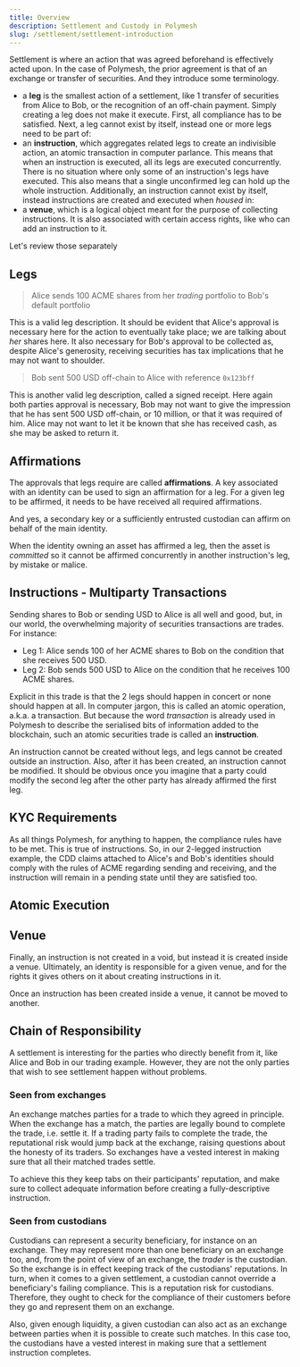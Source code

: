 ```yaml
---
title: Overview
description: Settlement and Custody in Polymesh
slug: /settlement/settlement-introduction
---
```


Settlement is where an action that was agreed beforehand is effectively acted upon. In the case of Polymesh, the prior agreement is that of an exchange or transfer of securities. And they introduce some terminology.

* a **leg** is the smallest action of a settlement, like 1 transfer of securities from Alice to Bob, or the recognition of an off-chain payment. Simply creating a leg does not make it execute. First, all compliance has to be satisfied. Next, a leg cannot exist by itself, instead one or more legs need to be part of:
* an **instruction**, which aggregates related legs to create an indivisible action, an atomic transaction in computer parlance. This means that when an instruction is executed, all its legs are executed concurrently. There is no situation where only some of an instruction's legs have executed. This also means that a single unconfirmed leg can hold up the whole instruction. Additionally, an instruction cannot exist by itself, instead instructions are created and executed when _housed_ in:
* a **venue**, which is a logical object meant for the purpose of collecting instructions. It is also associated with certain access rights, like who can add an instruction to it.

Let's review those separately

## Legs

> Alice sends 100 ACME shares from her _trading_ portfolio to Bob's default portfolio

This is a valid leg description. It should be evident that Alice's approval is necessary here for the action to eventually take place; we are talking about _her_ shares here. It also necessary for Bob's approval to be collected as, despite Alice's generosity, receiving securities has tax implications that he may not want to shoulder.

> Bob sent 500 USD off-chain to Alice with reference `0x123bff`

This is another valid leg description, called a signed receipt. Here again both parties approval is necessary, Bob may not want to give the impression that he has sent 500 USD off-chain, or 10 million, or that it was required of him. Alice may not want to let it be known that she has received cash, as she may be asked to return it.

## Affirmations

The approvals that legs require are called **affirmations**. A key associated with an identity can be used to sign an affirmation for a leg. For a given leg to be affirmed, it needs to be have received all required affirmations.

And yes, a secondary key or a sufficiently entrusted custodian can affirm on behalf of the main identity.

When the identity owning an asset has affirmed a leg, then the asset is _committed_ so it cannot be affirmed concurrently in another instruction's leg, by mistake or malice.

## Instructions - Multiparty Transactions

Sending shares to Bob or sending USD to Alice is all well and good, but, in our world, the overwhelming majority of securities transactions are trades. For instance:

* Leg 1: Alice sends 100 of her ACME shares to Bob on the condition that she receives 500 USD.
* Leg 2: Bob sends 500 USD to Alice on the condition that he receives 100 ACME shares.

Explicit in this trade is that the 2 legs should happen in concert or none should happen at all. In computer jargon, this is called an atomic operation, a.k.a. a transaction. But because the word _transaction_ is already used in Polymesh to describe the serialised bits of information added to the blockchain, such an atomic securities trade is called an **instruction**.

An instruction cannot be created without legs, and legs cannot be created outside an instruction. Also, after it has been created, an instruction cannot be modified. It should be obvious once you imagine that a party could modify the second leg after the other party has already affirmed the first leg.

## KYC Requirements

As all things Polymesh, for anything to happen, the compliance rules have to be met. This is true of instructions. So, in our 2-legged instruction example, the CDD claims attached to Alice's and Bob's identities should comply with the rules of ACME regarding sending and receiving, and the instruction will remain in a pending state until they are satisfied too.

## Atomic Execution

## Venue

Finally, an instruction is not created in a void, but instead it is created inside a venue. Ultimately, an identity is responsible for a given venue, and for the rights it gives others on it about creating instructions in it.

Once an instruction has been created inside a venue, it cannot be moved to another.

## Chain of Responsibility

A settlement is interesting for the parties who directly benefit from it, like Alice and Bob in our trading example. However, they are not the only parties that wish to see settlement happen without problems.

### Seen from exchanges

An exchange matches parties for a trade to which they agreed in principle. When the exchange has a match, the parties are legally bound to complete the trade, i.e. settle it. If a trading party fails to complete the trade, the reputational risk would jump back at the exchange, raising questions about the honesty of its traders. So exchanges have a vested interest in making sure that all their matched trades settle.

To achieve this they keep tabs on their participants' reputation, and make sure to collect adequate information before creating a fully-descriptive instruction.

### Seen from custodians

Custodians can represent a security beneficiary, for instance on an exchange. They may represent more than one beneficiary on an exchange too, and, from the point of view of an exchange, the _trader_ is the custodian. So the exchange is in effect keeping track of the custodians' reputations. In turn, when it comes to a given settlement, a custodian cannot override a beneficiary's failing compliance. This is a reputation risk for custodians. Therefore, they ought to check for the compliance of their customers before they go and represent them on an exchange.

Also, given enough liquidity, a given custodian can also act as an exchange between parties when it is possible to create such matches. In this case too, the custodians have a vested interest in making sure that a settlement instruction completes.
